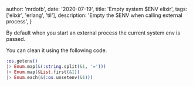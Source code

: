 
  author: 'mrdotb',
  date: '2020-07-19',
  title: 'Empty system $ENV elixir',
  tags: ['elixir', 'erlang', 'til'],
  description: 'Empty the $ENV when calling external process',
}


By default when you start an external process the current system env is passed.

You can clean it using the following code.

```elixir
:os.getenv()
|> Enum.map(&(:string.split(&1, '=')))
|> Enum.map(&List.first(&1))
|> Enum.each(&(:os.unsetenv(&1)))
```
